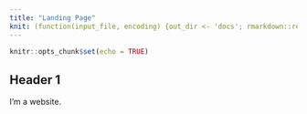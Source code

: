 ```yaml
---
title: "Landing Page"
knit: (function(input_file, encoding) {out_dir <- 'docs'; rmarkdown::render(input_file, encoding = encoding, output_file = file.path(dirname(input_file), out_dir, 'index.html'))})
---
```


```r
knitr::opts_chunk$set(echo = TRUE)
```

## Header 1
I'm a website.
